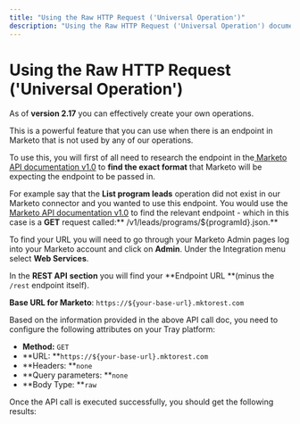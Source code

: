 ```yaml
---
title: "Using the Raw HTTP Request ('Universal Operation')"
description: "Using the Raw HTTP Request ('Universal Operation') documentation for Marketo connector"
---
```


# Using the Raw HTTP Request ('Universal Operation')

As of **version 2.17** you can effectively create your own operations.

This is a powerful feature that you can use when there is an endpoint in Marketo that is not used by any of our operations.

To use this, you will first of all need to research the endpoint in the[ Marketo API documentation v1.0](https://developers.marketo.com/rest-api/) to **find the exact format** that Marketo will be expecting the endpoint to be passed in.

For example say that the **List program leads** operation did not exist in our Marketo connector and you wanted to use this endpoint. You would use the [ Marketo API documentation v1.0](https://developers.marketo.com/rest-api/) to find the relevant endpoint - which in this case is a **GET** request called:** /v1/leads/programs/${programId}.json.**

To find your URL you will need to go through your Marketo Admin pages log into your Marketo account and click on **Admin**. Under the Integration menu select **Web Services**.

In the **REST API** **section** you will find your **Endpoint URL **(minus the `/rest` endpoint itself).

**Base URL for Marketo**: `https://${your-base-url}.mktorest.com`

Based on the information provided in the above API call doc, you need to configure the following attributes on your Tray platform:

- **Method:** `GET`
- **URL: **`https://${your-base-url}.mktorest.com`
- **Headers: **`none`
- **Query parameters: **`none`
- **Body Type: **`raw`

Once the API call is executed successfully,  you should get the following results:
